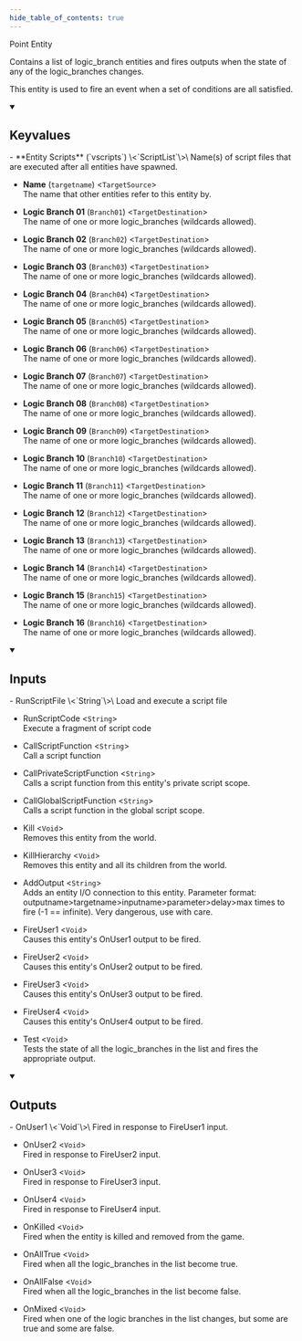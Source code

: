 ```yaml
---
hide_table_of_contents: true
---
```


Point Entity

Contains a list of logic_branch entities and fires outputs when the state of any of the logic_branches changes.

This entity is used to fire an event when a set of conditions are all satisfied.

<details open>
<summary><h2>Keyvalues</h2></summary>
- **Entity Scripts** (`vscripts`) \<`ScriptList`\>\
Name(s) of script files that are executed after all entities have spawned.

- **Name** (`targetname`) \<`TargetSource`\>\
The name that other entities refer to this entity by.

- **Logic Branch 01** (`Branch01`) \<`TargetDestination`\>\
The name of one or more logic_branches (wildcards allowed).

- **Logic Branch 02** (`Branch02`) \<`TargetDestination`\>\
The name of one or more logic_branches (wildcards allowed).

- **Logic Branch 03** (`Branch03`) \<`TargetDestination`\>\
The name of one or more logic_branches (wildcards allowed).

- **Logic Branch 04** (`Branch04`) \<`TargetDestination`\>\
The name of one or more logic_branches (wildcards allowed).

- **Logic Branch 05** (`Branch05`) \<`TargetDestination`\>\
The name of one or more logic_branches (wildcards allowed).

- **Logic Branch 06** (`Branch06`) \<`TargetDestination`\>\
The name of one or more logic_branches (wildcards allowed).

- **Logic Branch 07** (`Branch07`) \<`TargetDestination`\>\
The name of one or more logic_branches (wildcards allowed).

- **Logic Branch 08** (`Branch08`) \<`TargetDestination`\>\
The name of one or more logic_branches (wildcards allowed).

- **Logic Branch 09** (`Branch09`) \<`TargetDestination`\>\
The name of one or more logic_branches (wildcards allowed).

- **Logic Branch 10** (`Branch10`) \<`TargetDestination`\>\
The name of one or more logic_branches (wildcards allowed).

- **Logic Branch 11** (`Branch11`) \<`TargetDestination`\>\
The name of one or more logic_branches (wildcards allowed).

- **Logic Branch 12** (`Branch12`) \<`TargetDestination`\>\
The name of one or more logic_branches (wildcards allowed).

- **Logic Branch 13** (`Branch13`) \<`TargetDestination`\>\
The name of one or more logic_branches (wildcards allowed).

- **Logic Branch 14** (`Branch14`) \<`TargetDestination`\>\
The name of one or more logic_branches (wildcards allowed).

- **Logic Branch 15** (`Branch15`) \<`TargetDestination`\>\
The name of one or more logic_branches (wildcards allowed).

- **Logic Branch 16** (`Branch16`) \<`TargetDestination`\>\
The name of one or more logic_branches (wildcards allowed).


 </details>
<details open>
<summary><h2>Inputs</h2></summary>
- RunScriptFile \<`String`\>\
Load and execute a script file

- RunScriptCode \<`String`\>\
Execute a fragment of script code

- CallScriptFunction \<`String`\>\
Call a script function

- CallPrivateScriptFunction \<`String`\>\
Calls a script function from this entity's private script scope.

- CallGlobalScriptFunction \<`String`\>\
Calls a script function in the global script scope.

- Kill \<`Void`\>\
Removes this entity from the world.

- KillHierarchy \<`Void`\>\
Removes this entity and all its children from the world.

- AddOutput \<`String`\>\
Adds an entity I/O connection to this entity. Parameter format: outputname&gt;targetname>inputname&gt;parameter&gt;delay&gt;max times to fire (-1 == infinite). Very dangerous, use with care.

- FireUser1 \<`Void`\>\
Causes this entity's OnUser1 output to be fired.

- FireUser2 \<`Void`\>\
Causes this entity's OnUser2 output to be fired.

- FireUser3 \<`Void`\>\
Causes this entity's OnUser3 output to be fired.

- FireUser4 \<`Void`\>\
Causes this entity's OnUser4 output to be fired.

- Test \<`Void`\>\
Tests the state of all the logic_branches in the list and fires the appropriate output.


 </details>
<details open>
<summary><h2>Outputs</h2></summary>
- OnUser1 \<`Void`\>\
Fired in response to FireUser1 input.

- OnUser2 \<`Void`\>\
Fired in response to FireUser2 input.

- OnUser3 \<`Void`\>\
Fired in response to FireUser3 input.

- OnUser4 \<`Void`\>\
Fired in response to FireUser4 input.

- OnKilled \<`Void`\>\
Fired when the entity is killed and removed from the game.

- OnAllTrue \<`Void`\>\
Fired when all the logic_branches in the list become true.

- OnAllFalse \<`Void`\>\
Fired when all the logic_branches in the list become false.

- OnMixed \<`Void`\>\
Fired when one of the logic branches in the list changes, but some are true and some are false.


 </details>